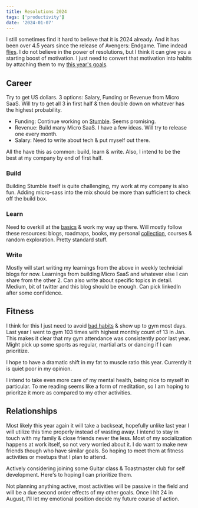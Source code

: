 ```yaml
---
title: Resolutions 2024
tags: ['productivity']
date: '2024-01-07'
---
```


I still sometimes find it hard to believe that it is 2024 already. And it has been over 4.5 years since the release of Avengers: Endgame. Time indead [flies](/blog/2023/12/30-time-flies-fast). I do not believe in the power of resolutions, but I think it can give you a starting boost of motivation. I just need to convert that motivation into habits by attaching them to my [this year's goals](/blog/2023/12/31-oh-dear-next-year).

## Career

Try to get US dollars. 3 options: Salary, Funding or Revenue from Micro SaaS. Will try to get all 3 in first half & then double down on whatever has the highest probability.
- Funding: Continue working on [Stumble](https://getstumble.app). Seems promising.
- Revenue: Build many Micro SaaS. I have a few ideas. Will try to release one every month.
- Salary: Need to write about tech & put myself out there.

All the have this as common: build, learn & write. Also, I intend to be the best at my company by end of first half.

### Build
Building Stumble itself is quite challenging, my work at my company is also fun. Adding micro-sass into the mix should be more than sufficient to check off the build box.

### Learn
Need to overkill at the [basics](/blog/2024/01/03-importance-of-cs-concepts) & work my way up there. Will mostly follow these resources: blogs, roadmaps, books, my personal [collection](https://github.com/sarthakagrawal927/dev_learning), courses & random exploration. Pretty standard stuff.

### Write
Mostly will start writing my learnings from the above in weekly technicial blogs for now. Learnings from building Micro SaaS and whatever else I can share from the other 2. Can also write about specific topics in detail. Medium, bit of twitter and this blog should be enough. Can pick linkedIn after some confidence.


## Fitness

I think for this I just need to avoid [bad habits](/blog/2023/12/28-vices-and-other-harmful-things) & show up to gym most days. Last year I went to gym 103 times with highest monthly count of 13 in Jan. This makes it clear that my gym attendance was consistently poor last year. Might pick up some sports as regular, martial arts or dancing if I can prioritize.

I hope to have a dramatic shift in my fat to muscle ratio this year. Currently it is quiet poor in my opinion.

I intend to take even more care of my mental health, being nice to myself in particular. To me reading seems like a form of meditation, so I am hoping to prioritze it more as compared to my other activities.


## Relationships

Most likely this year again it will take a backseat, hopefully unlike last year I will utilize this time properly instead of wasting away. I intend to stay in touch with my family & close friends never the less. Most of my socialization happens at work itself, so not very worried about it. I do want to make new friends though who have similar goals. So hoping to meet them at fitness activities or meetups that I plan to attend.

Actively considering joining some Guitar class & Toastmaster club for self development. Here's to hoping I can prioritize them.

Not planning anything active, most activities will be passive in the field and will be a due second order effects of my other goals. Once I hit 24 in August, I'll let my emotional position decide my future course of action.
